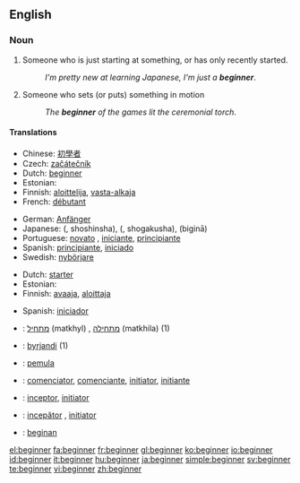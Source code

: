 ==English==
{{WikiSaurus-link}}

===Noun===
{{en-noun}}

# Someone who is just starting at something, or has only recently started.
#: ''I'm pretty new at learning Japanese, I'm just a '''beginner'''''.
# Someone who sets (or puts) something in motion
#: ''The '''beginner''' of the games lit the ceremonial torch''.

====Translations====
{{trans-top|someone who just recently started}}
* Chinese: [[初學者]]
* Czech: [[začátečník]] {{m}}
* Dutch: [[beginner]] {{m}}
* Estonian: {{t|et|algaja}}
* Finnish: [[aloittelija]], [[vasta-alkaja]]
* French: [[débutant]] {{m}}
{{trans-mid}}
* German: [[Anfänger]] {{m}}
* Japanese: {{Jpan|[[初心者]]}} ({{Jpan|[[しょしんしゃ]]}}, shoshinsha), {{Jpan|[[初学者]]}} ({{Jpan|[[しょがくしゃ]]}}, shogakusha), {{Jpan|[[ビギナー]]}} (biginā)
* Portuguese: [[novato]] {{m}}, [[iniciante]], [[principiante]]
* Spanish: [[principiante]], [[iniciado]]
* Swedish: [[nybörjare]] {{c}}
{{trans-bottom}}

{{trans-top|someone who sets something in motion}}
* Dutch: [[starter]]
* Estonian: {{t|et|alustaja}}
* Finnish: [[avaaja]], [[aloittaja]]
{{trans-mid}}
* Spanish: [[iniciador]]
{{trans-bottom}}

{{checktrans-top}}
* {{ttbc|Hebrew}}: [[מתחיל]] (matkhyl) {{m}}, [[מתחילה]] (matkhila) {{f}} (1)
* {{ttbc|Icelandic}}: [[byrjandi]] {{m}} (1)
* {{ttbc|Indonesian}}: [[mula|pemula]]
* {{ttbc|Interlingua}}: [[comenciator]], [[comenciante]], [[initiator]], [[initiante]]
* {{ttbc|Latin}}: [[inceptor]], [[initiator]]
* {{ttbc|Romanian}}: [[incepător]] {{m}}, [[iniţiator]] {{m}}
* {{ttbc|Volapük}}: [[beginan]]
{{checktrans-bottom}}

[[el:beginner]]
[[fa:beginner]]
[[fr:beginner]]
[[gl:beginner]]
[[ko:beginner]]
[[io:beginner]]
[[id:beginner]]
[[it:beginner]]
[[hu:beginner]]
[[ja:beginner]]
[[simple:beginner]]
[[sv:beginner]]
[[te:beginner]]
[[vi:beginner]]
[[zh:beginner]]